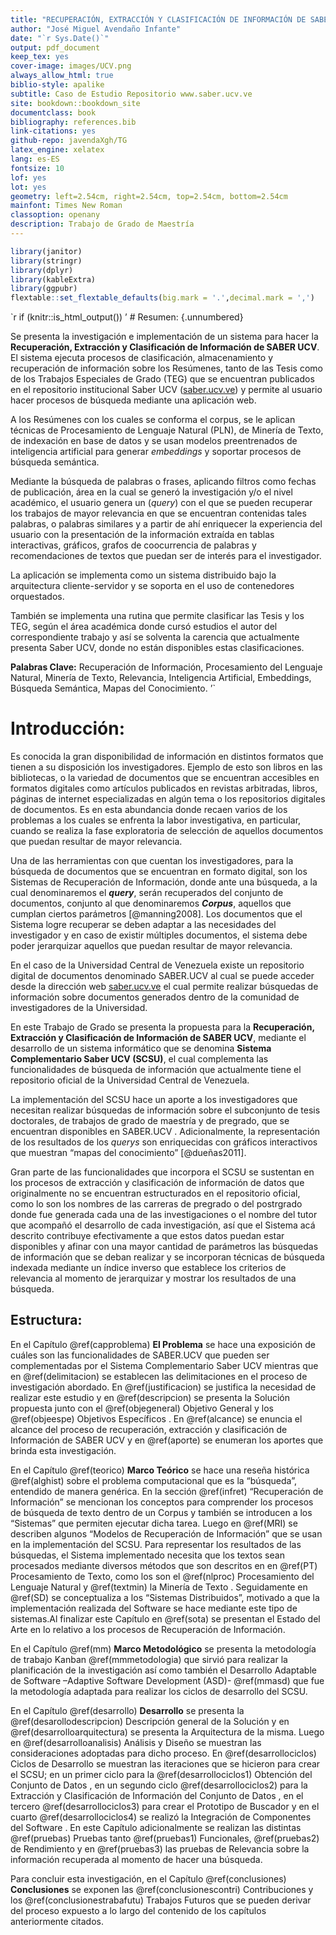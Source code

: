```yaml
---
title: "RECUPERACIÓN, EXTRACCIÓN Y CLASIFICACIÓN DE INFORMACIÓN DE SABER UCV"
author: "José Miguel Avendaño Infante"
date: "`r Sys.Date()`"
output: pdf_document
keep_tex: yes
cover-image: images/UCV.png
always_allow_html: true
biblio-style: apalike
subtitle: Caso de Estudio Repositorio www.saber.ucv.ve
site: bookdown::bookdown_site
documentclass: book
bibliography: references.bib
link-citations: yes
github-repo: javendaXgh/TG
latex_engine: xelatex
lang: es-ES
fontsize: 10
lof: yes
lot: yes
geometry: left=2.54cm, right=2.54cm, top=2.54cm, bottom=2.54cm
mainfont: Times New Roman
classoption: openany
description: Trabajo de Grado de Maestría
---
```


```r
library(janitor)
library(stringr)
library(dplyr)
library(kableExtra)
library(ggpubr)
flextable::set_flextable_defaults(big.mark = '.',decimal.mark = ',')

```

`r if (knitr::is_html_output()) '
# Resumen: {.unnumbered}

Se presenta la investigación e implementación de un sistema para hacer la **Recuperación, Extracción y Clasificación de Información de SABER UCV**. El sistema ejecuta procesos de clasificación, almacenamiento y recuperación de información sobre los Resúmenes, tanto de las Tesis como de los Trabajos Especiales de Grado (TEG) que se encuentran publicados en el repositorio institucional Saber UCV  ([saber.ucv.ve](http://saber.ucv.ve/)) y permite al usuario hacer procesos de búsqueda mediante una aplicación web.

A los Resúmenes con los cuales se conforma el corpus, se le aplican técnicas de Procesamiento de Lenguaje Natural (PLN), de Minería de Texto, de indexación en base de datos y se usan modelos preentrenados de inteligencia artificial para generar *embeddings* y soportar procesos de búsqueda semántica.

Mediante la búsqueda de palabras o frases, aplicando filtros como fechas de publicación, área en la cual se generó la investigación y/o el nivel académico, el usuario genera un (*query*) con el que se pueden recuperar los trabajos de mayor relevancia en que se encuentran contenidas tales palabras, o palabras similares y a partir de ahí enriquecer la experiencia del usuario con la presentación de la información extraída en tablas interactivas, gráficos, grafos de coocurrencia de palabras y recomendaciones de textos que puedan ser de interés para el investigador.

La aplicación se implementa como un sistema distribuido bajo la arquitectura cliente-servidor y se soporta en el uso de contenedores orquestados.

También se implementa una rutina que permite clasificar las Tesis y los TEG, según el área académica donde cursó estudios el autor del correspondiente trabajo y así se solventa la carencia que actualmente presenta Saber UCV, donde no están disponibles estas clasificaciones.

**Palabras Clave:** Recuperación de Información, Procesamiento del Lenguaje Natural,  Minería de Texto, Relevancia, Inteligencia Artificial, Embeddings, Búsqueda Semántica, Mapas del Conocimiento.
'`

```{=tex}
\clearpage
\pagenumbering{arabic}
```
# Introducción: {#introduccion}

Es conocida la gran disponibilidad de información en distintos formatos que tienen a su disposición los investigadores. Ejemplo de esto son libros en las bibliotecas, o la variedad de documentos que se encuentran accesibles en formatos digitales como artículos publicados en revistas arbitradas, libros, páginas de internet especializadas en algún tema o los repositorios digitales de documentos. Es en esta abundancia donde recaen varios de los problemas a los cuales se enfrenta la labor investigativa, en particular, cuando se realiza la fase exploratoria de selección de aquellos documentos que puedan resultar de mayor relevancia.

Una de las herramientas con que cuentan los investigadores, para la búsqueda de documentos que se encuentran en formato digital, son los Sistemas de Recuperación de Información, donde ante una búsqueda, a la cual denominaremos el ***query***, serán recuperados del conjunto de documentos, conjunto al que denominaremos ***Corpus***, aquellos que cumplan ciertos parámetros [@manning2008]. Los documentos que el Sistema logre recuperar se deben adaptar a las necesidades del investigador y en caso de existir múltiples documentos, el sistema debe poder jerarquizar aquellos que puedan resultar de mayor relevancia.

En el caso de la Universidad Central de Venezuela existe un repositorio digital de documentos denominado SABER.UCV al cual se puede acceder desde la dirección web [saber.ucv.ve](http://saber.ucv.ve/) el cual permite realizar búsquedas de información sobre documentos generados dentro de la comunidad de investigadores de la Universidad.

En este Trabajo de Grado se presenta la propuesta para la **Recuperación, Extracción y Clasificación de Información de SABER UCV**, mediante el desarrollo de un sistema informático que se denomina **Sistema Complementario Saber UCV (SCSU)**, el cual complementa las funcionalidades de búsqueda de información que actualmente tiene el repositorio oficial de la Universidad Central de Venezuela.

La implementación del SCSU hace un aporte a los investigadores que necesitan realizar búsquedas de información sobre el subconjunto de tesis doctorales, de trabajos de grado de maestría y de pregrado, que se encuentran disponibles en SABER.UCV . Adicionalmente, la representación de los resultados de los *querys* son enriquecidas con gráficos interactivos que muestran "mapas del conocimiento" [@dueñas2011].

Gran parte de las funcionalidades que incorpora el SCSU se sustentan en los procesos de extracción y clasificación de información de datos que originalmente no se encuentran estructurados en el repositorio oficial, como lo son los nombres de las carreras de pregrado o del postrgrado donde fue generada cada una de las investigaciones o el nombre del tutor que acompañó el desarrollo de cada investigación, así que el Sistema acá descrito contribuye efectivamente a que estos datos puedan estar disponibles y afinar con una mayor cantidad de parámetros las búsquedas de información que se deban realizar y se incorporan técnicas de búsqueda indexada mediante un índice inverso que establece los criterios de relevancia al momento de jerarquizar y mostrar los resultados de una búsqueda.

## Estructura:

En el Capítulo \@ref(capproblema) **El Problema** se hace una exposición de cuáles son las funcionalidades de SABER.UCV que pueden ser complementadas por el Sistema Complementario Saber UCV mientras que en \@ref(delimitacion) se establecen las delimitaciones en el proceso de investigación abordado. En \@ref(justificacion) se justifica la necesidad de realizar este estudio y en \@ref(descripcion) se presenta la Solución propuesta junto con el \@ref(objegeneral) Objetivo General  y los \@ref(objeespe) Objetivos Específicos . En \@ref(alcance) se enuncia el alcance del proceso de recuperación, extracción y clasificación de Información de SABER UCV y en \@ref(aporte) se enumeran los aportes que brinda esta investigación.

En el Capítulo \@ref(teorico) **Marco Teórico**  se hace una reseña histórica \@ref(alghist) sobre el problema computacional que es la "búsqueda", entendido de manera genérica. En la sección \@ref(infret) "Recuperación de Información"  se mencionan los conceptos para comprender los procesos de búsqueda de texto dentro de un Corpus y también se introducen a los "Sistemas" que permiten ejecutar dicha tarea. Luego en \@ref(MRI) se describen algunos "Modelos de Recuperación de Información" que se usan en la implementación del SCSU. Para representar los resultados de las búsquedas, el Sistema implementado necesita que los textos sean procesados mediante diversos métodos que son descritos en en \@ref(PT) Procesamiento de Texto, como los son el  \@ref(nlproc) Procesamiento del Lenguaje Natural  y \@ref(textmin) la Minería de Texto . Seguidamente en \@ref(SD) se conceptualiza a los "Sistemas Distribuidos",  motivado a que la implementación realizada del Software se hace mediante este tipo de sistemas.Al finalizar este Capítulo en \@ref(sota) se presentan el Estado del Arte en lo relativo a los procesos de Recuperación de Información.

En el Capítulo  @ref(mm) **Marco Metodológico** se presenta la metodología de trabajo Kanban \@ref(mmmetodologia) que sirvió para realizar la planificación de la investigación así como también el Desarrollo Adaptable de Software –Adaptive Software Development (ASD)- \@ref(mmasd) que fue la metodología adaptada para realizar los ciclos de desarrollo del SCSU.

En el Capítulo \@ref(desarrollo) **Desarrollo** se presenta la \@ref(desarollodescripcion) Descripción general de la Solución  y en \@ref(desarrolloarquitectura) se presenta la Arquitectura de la misma. Luego en \@ref(desarrolloanalisis) Análisis y Diseño se muestran las consideraciones adoptadas para dicho proceso. En \@ref(desarrollociclos) Ciclos de Desarrollo  se muestran las iteraciones que se hicieron para crear el SCSU; en un primer ciclo para la \@ref(desarrollociclos1) Obtención del Conjunto de Datos , en un segundo ciclo \@ref(desarrollociclos2) para la  Extracción y Clasificación de Información del Conjunto de Datos , en el tercero \@ref(desarrollociclos3) para crear el Prototipo de Buscador y en el cuarto \@ref(desarrollociclos4) se realizó la Integración de Componentes del Software . En este Capítulo adicionalmente se realizan las distintas \@ref(pruebas) Pruebas  tanto \@ref(pruebas1) Funcionales, \@ref(pruebas2) de Rendimiento  y en \@ref(pruebas3) las pruebas  de Relevancia sobre la información recuperada al momento de hacer una búsqueda.

Para concluir esta investigación, en el Capítulo \@ref(conclusiones) **Conclusiones**  se exponen las \@ref(conclusionescontri) Contribuciones  y los \@ref(conclusionestrabafutu) Trabajos Futuros  que se pueden derivar del proceso expuesto a lo largo del contenido de los capítulos anteriormente citados.
